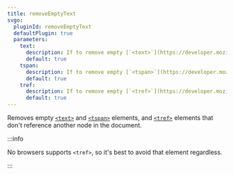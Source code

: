 ```yaml
---
title: removeEmptyText
svgo:
  pluginId: removeEmptyText
  defaultPlugin: true
  parameters:
    text:
      description: If to remove empty [`<text>`](https://developer.mozilla.org/en-US/docs/Web/SVG/Element/text) elements.
      default: true
    tspan:
      description: If to remove empty [`<tspan>`](https://developer.mozilla.org/en-US/docs/Web/SVG/Element/tspan) elements.
      default: true
    tref:
      description: If to remove empty [`<tref>`](https://developer.mozilla.org/en-US/docs/Web/SVG/Element/tref) elements.
      default: true
---
```


Removes empty [`<text>`](https://developer.mozilla.org/en-US/docs/Web/SVG/Element/text) and [`<tspan>`](https://developer.mozilla.org/en-US/docs/Web/SVG/Element/tspan) elements, and [`<tref>`](https://developer.mozilla.org/en-US/docs/Web/SVG/Element/tref) elements that don't reference another node in the document.

:::info

No browsers supports `<tref>`, so it's best to avoid that element regardless.

:::
